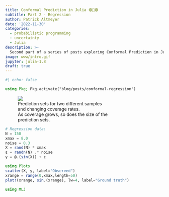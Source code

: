 ```yaml
---
title: Conformal Prediction in Julia 🟣🔴🟢
subtitle: Part 2 - Regression
author: Patrick Altmeyer
date: '2022-11-30'
categories:
  - probabilistic programming
  - uncertainty
  - Julia
description: >-
  Second part of a series of posts exploring Conformal Prediction in Julia using [`ConformalPrediction.jl`](https://github.com/pat-alt/ConformalPrediction.jl).
image: www/intro.gif
jupyter: julia-1.8
draft: true
---
```


```julia
#| echo: false

using Pkg; Pkg.activate("blog/posts/conformal-regression")
```

<div class="intro-gif">
  <figure>
    <img src="www/intro.gif">
    <figcaption>Prediction sets for two different samples <br> and changing coverage rates. <br> As coverage grows, so does the size of the <br> prediction sets.</figcaption>
  </figure>
</div>


```julia
# Regression data:
N = 150
xmax = 8.0
noise = 0.3
X = rand(N) * xmax
ε = randn(N) .* noise
y = @.(sin(X)) + ε

using Plots
scatter(X, y, label="Observed")
xrange = range(0,xmax,length=50)
plot!(xrange, sin.(xrange), lw=4, label="Ground truth")
```

```julia
using MLJ
```
